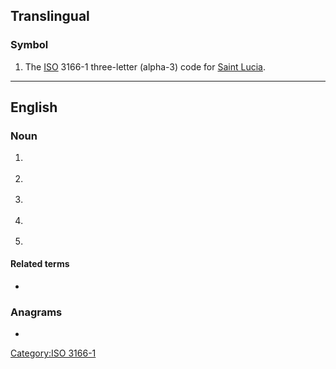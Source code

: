 ==Translingual==

===Symbol===
{{head|mul|symbol}}
# The [[ISO]] 3166-1 three-letter (alpha-3) code for [[Saint Lucia]].

[[Category:ISO 3166-1]]

----

==English==

===Noun===
{{en-noun|~}}

# {{lb|en|electronics|countable}} {{initialism of|en|logic cell array}}
# {{lb|en|aviation|countable}} {{initialism of|en|large commercial aircraft}}
# {{lb|en|biology|paleontology|countable}} {{initialism of|en|w:last common ancestor}}
# {{lb|en|pathology|uncountable}} {{initialism of|en|w:Leber's congenital amaurosis}}
# {{lb|en|pathology}} {{initialism of|en|w:Leucocyte common antigen}}

====Related terms====
{{sense|last common ancestor}}
* {{l|en|LUCA}}

===Anagrams===
* {{anagrams|en|a=acl|ACL|CLA|Cal|Cal.|LAC|LAc|Lac|alc|cal|lac}}